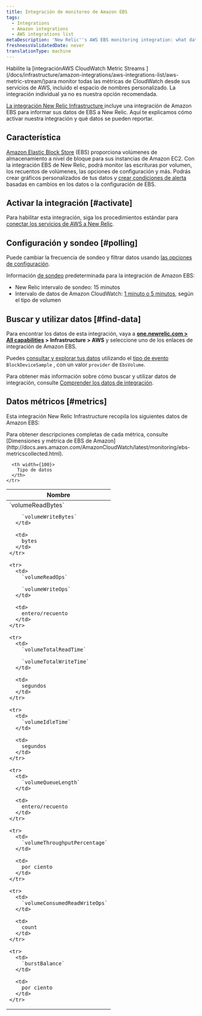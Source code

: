 ```yaml
---
title: Integración de monitoreo de Amazon EBS
tags:
  - Integrations
  - Amazon integrations
  - AWS integrations list
metaDescription: 'New Relic''s AWS EBS monitoring integration: what data it reports, and how to enable it.'
freshnessValidatedDate: never
translationType: machine
---
```


<Callout variant="important">
  Habilite la [integraciónAWS CloudWatch Metric Streams ](/docs/infrastructure/amazon-integrations/aws-integrations-list/aws-metric-stream/)para monitor todas las métricas de CloudWatch desde sus servicios de AWS, incluido el espacio de nombres personalizado. La integración individual ya no es nuestra opción recomendada.
</Callout>

[La integración New Relic Infrastructure ](/docs/infrastructure/integrations-getting-started/getting-started/introduction-infrastructure-integrations)incluye una integración de Amazon EBS para informar sus datos de EBS a New Relic. Aquí te explicamos cómo activar nuestra integración y qué datos se pueden reportar.

## Característica

[Amazon Elastic Block Store](https://aws.amazon.com/ebs/) (EBS) proporciona volúmenes de almacenamiento a nivel de bloque para sus instancias de Amazon EC2. Con la integración EBS de New Relic, podrá monitor las escrituras por volumen, los recuentos de volúmenes, las opciones de configuración y más. Podrás crear gráficos personalizados de tus datos y [crear condiciones de alerta](/docs/infrastructure/new-relic-infrastructure/infrastructure-alert-conditions/infrastructure-alerts-add-edit-or-view-host-alert-information) basadas en cambios en los datos o la configuración de EBS.

## Activar la integración [#activate]

Para habilitar esta integración, siga los procedimientos estándar para [conectar los servicios de AWS a New Relic](/docs/infrastructure/infrastructure-integrations/getting-started/connect-aws-integrations-infrastructure).

## Configuración y sondeo [#polling]

Puede cambiar la frecuencia de sondeo y filtrar datos usando [las opciones de configuración](/docs/integrations/new-relic-integrations/getting-started/configure-polling-frequency-data-collection-cloud-integrations).

Información [de sondeo](/docs/infrastructure/amazon-integrations/aws-integrations-list/aws-polling-intervals-infrastructure-integrations) predeterminada para la integración de Amazon EBS:

* New Relic intervalo de sondeo: 15 minutos
* Intervalo de datos de Amazon CloudWatch: [1 minuto o 5 minutos](http://docs.aws.amazon.com/AmazonCloudWatch/latest/monitoring/ebs-metricscollected.html), según el tipo de volumen

## Buscar y utilizar datos [#find-data]

Para encontrar los datos de esta integración, vaya a <DNT>**[one.newrelic.com > All capabilities](https://one.newrelic.com/all-capabilities) > Infrastructure > AWS**</DNT> y seleccione uno de los enlaces de integración de Amazon EBS.

Puedes [consultar y explorar tus datos](/docs/using-new-relic/data/understand-data/query-new-relic-data) utilizando el [tipo de evento](/docs/data-apis/understand-data/new-relic-data-types/#event-data) `BlockDeviceSample` , con un valor `provider` de `EbsVolume`.

Para obtener más información sobre cómo buscar y utilizar datos de integración, consulte [Comprender los datos de integración](/docs/infrastructure/integrations/find-use-infrastructure-integration-data).

## Datos métricos [#metrics]

Esta integración New Relic Infrastructure recopila los siguientes datos de Amazon EBS:

<Callout variant="tip">
  Para obtener descripciones completas de cada métrica, consulte [Dimensiones y métrica de EBS de Amazon](http://docs.aws.amazon.com/AmazonCloudWatch/latest/monitoring/ebs-metricscollected.html).
</Callout>

<table>
  <thead>
    <tr>
      <th width={200}>
        Nombre
      </th>

      <th width={100}>
        Tipo de datos
      </th>
    </tr>
  </thead>

  <tbody>
    <tr>
      <td>
        `volumeReadBytes`

        `volumeWriteBytes`
      </td>

      <td>
        bytes
      </td>
    </tr>

    <tr>
      <td>
        `volumeReadOps`

        `volumeWriteOps`
      </td>

      <td>
        entero/recuento
      </td>
    </tr>

    <tr>
      <td>
        `volumeTotalReadTime`

        `volumeTotalWriteTime`
      </td>

      <td>
        segundos
      </td>
    </tr>

    <tr>
      <td>
        `volumeIdleTime`
      </td>

      <td>
        segundos
      </td>
    </tr>

    <tr>
      <td>
        `volumeQueueLength`
      </td>

      <td>
        entero/recuento
      </td>
    </tr>

    <tr>
      <td>
        `volumeThroughputPercentage`
      </td>

      <td>
        por ciento
      </td>
    </tr>

    <tr>
      <td>
        `volumeConsumedReadWriteOps`
      </td>

      <td>
        count
      </td>
    </tr>

    <tr>
      <td>
        `burstBalance`
      </td>

      <td>
        por ciento
      </td>
    </tr>
  </tbody>
</table>
